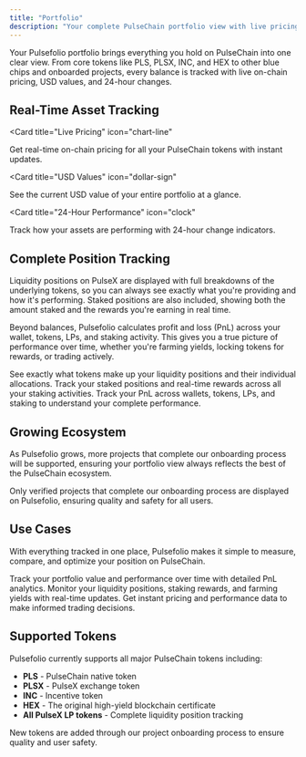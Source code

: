 ```yaml
---
title: "Portfolio"
description: "Your complete PulseChain portfolio view with live pricing, USD values, PnL tracking, and staking rewards"
---
```



Your Pulsefolio portfolio brings everything you hold on PulseChain into one clear view. From core tokens like PLS, PLSX, INC, and HEX to other blue chips and onboarded projects, every balance is tracked with live on-chain pricing, USD values, and 24-hour changes.

## Real-Time Asset Tracking

<Card
  title="Live Pricing"
  icon="chart-line"
>
  Get real-time on-chain pricing for all your PulseChain tokens with instant updates.
</Card>

<Card
  title="USD Values"
  icon="dollar-sign"
>
  See the current USD value of your entire portfolio at a glance.
</Card>

<Card
  title="24-Hour Performance"
  icon="clock"
>
  Track how your assets are performing with 24-hour change indicators.
</Card>

## Complete Position Tracking

Liquidity positions on PulseX are displayed with full breakdowns of the underlying tokens, so you can always see exactly what you're providing and how it's performing. Staked positions are also included, showing both the amount staked and the rewards you're earning in real time.

Beyond balances, Pulsefolio calculates profit and loss (PnL) across your wallet, tokens, LPs, and staking activity. This gives you a true picture of performance over time, whether you're farming yields, locking tokens for rewards, or trading actively.

<Columns cols={3}>
  <Card
    title="LP Token Breakdown"
    icon="layer-group"
  >
    See exactly what tokens make up your liquidity positions and their individual allocations.
  </Card>
  <Card
    title="Staking Rewards"
    icon="lock"
  >
    Track your staked positions and real-time rewards across all your staking activities.
  </Card>
  <Card
    title="Profit & Loss Tracking"
    icon="calculator"
  >
    Track your PnL across wallets, tokens, LPs, and staking to understand your complete performance.
  </Card>
</Columns>

## Growing Ecosystem

As Pulsefolio grows, more projects that complete our onboarding process will be supported, ensuring your portfolio view always reflects the best of the PulseChain ecosystem.

<Info>
  Only verified projects that complete our onboarding process are displayed on Pulsefolio, ensuring quality and safety for all users.
</Info>

## Use Cases

With everything tracked in one place, Pulsefolio makes it simple to measure, compare, and optimize your position on PulseChain.

<Columns cols={3}>
  <Card
    title="Long-term Holders"
    icon="calendar"
  >
    Track your portfolio value and performance over time with detailed PnL analytics.
  </Card>
  <Card
    title="Yield Farmers"
    icon="seedling"
  >
    Monitor your liquidity positions, staking rewards, and farming yields with real-time updates.
  </Card>
  <Card
    title="Active Traders"
    icon="chart-line"
  >
    Get instant pricing and performance data to make informed trading decisions.
  </Card>
</Columns>

## Supported Tokens

Pulsefolio currently supports all major PulseChain tokens including:

- **PLS** - PulseChain native token
- **PLSX** - PulseX exchange token  
- **INC** - Incentive token
- **HEX** - The original high-yield blockchain certificate
- **All PulseX LP tokens** - Complete liquidity position tracking

<Note>
  New tokens are added through our project onboarding process to ensure quality and user safety.
</Note>

